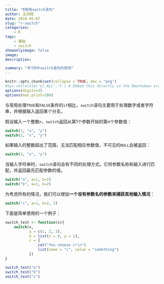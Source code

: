 ```yaml
---
title: "R使用switch语句"
author: 王诗翔
date: 2018-05-07
slug: "r-switch"
categories: 
    - R
tags:
    - 基础
    - switch
showonlyimage: false
image: 
description: 

summary: "学习R中switch语句的使用"
---
```



```r
knitr::opts_chunk$set(collapse = TRUE, dev = "png")
#Sys.setlocale('LC_ALL','C') # Embed this directly in the Rmarkdown script that contains the Chinese character comment
options(digits=3)
options(max.print=200)
```

与常用处理`TRUE`和`FALSE`条件的`if`相比，`switch`语句主要用于处理数字或者字符串，并根据输入返回某个分支。

假设输入一个整数`n`，`switch`返回从第1个参数开始的第n个参数值：

```r
switch(1, "x", "y")
switch(2, "x", "y")
```

如果输入的整数超出了范围，无法匹配相应参数值，不可见的`NULL`会被返回：

```r
switch(3, "x", "y")
```

当输入字符串时，`switch`语句会有不同的处理方式。它将参数名称和输入进行匹配，并返回最先匹配参数的值。

```r
switch("a", a=1, b=2)
switch("b", a=1, b=2)
```

为考虑所有的情况，我们可以增加**一个没有参数名的参数来捕获其他输入情况**：

```r
switch("c", a=1, b=2, 3)
```


下面是简单使用的一个例子：

```r
switch_test <- function(x){
    switch(x,
           a = c(1, 2, 3),
           b = list(x = 0, y = 1),
           c = {
               cat("You choose c!\n")
               list(name = "c", value = "something")
           })
}

switch_test("a")
switch_test("b")
switch_test("c")
```

